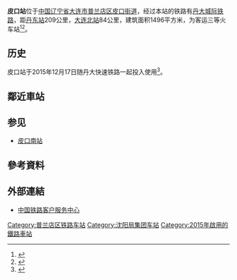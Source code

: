 {{Infobox China railway station
|车站名称 = 皮口站
|图片 = 丹大快鉄・皮口駅.jpg
|图片介绍 = 皮口站站体外观
|其他名称 = 貔子窝站
|英文名称 = Pikou Railway Station
|车站代码 = 54358<ref>{{cite web|url=http://hyfw.12306.cn/hyinfo/action/FwcszsAction_index?type=1|title=营业站服务信息查询|publisher=[[中国铁路客户服务中心|中国铁路客户服务中心]]|accessdate=2017-07-12|archive-date=2016-11-06|archive-url=https://web.archive.org/web/20161106075157/http://hyfw.12306.cn/hyinfo/action/FwcszsAction_index?type=1|dead-url=no}}</ref>
|电报码 = PUT
|拼音码 = PKO
|车站位置 = [[中华人民共和国|中国]][[辽宁省|辽宁省]][[大连市|大连市]][[普兰店区|普兰店区]][[皮口街道|皮口街道]]石固社區董屯
|归属 = [[沈阳铁路局|沈阳铁路局]]
|线路 = [[丹大城际铁路|丹大城际铁路]]
|车站等级 = [[三等站_(中铁)|三等站]]
|月台数目 = 2
|站台面 = 2
|股道数目 = 4
|坐标 = {{coord|39|25|46.99|N|122|20|4.49|E|display=inline,title}}
}}
'''皮口站'''位于[[中国|中国]][[辽宁省|辽宁省]][[大连市|大连市]][[普兰店区|普兰店区]][[皮口街道|皮口街道]]，经过本站的铁路有[[丹大城际铁路|丹大城际铁路]]，距[[丹东站|丹东站]]209公里，[[大连北站|大连北站]]84公里，建筑面积1496平方米，为客运三等火车站<ref>{{cite news |url=http://www.jt.dl.gov.cn/bkzy/2317.html |title=丹大快铁今日正式开通运营 |publisher=大连市交通局 |deadurl=yes |archiveurl=https://web.archive.org/web/20160304185539/http://www.jt.dl.gov.cn/bkzy/2317.html |archivedate=2016-03-04 |accessdate=2016-01-12 }}</ref><ref>{{cite web |url=http://www.rebcenter.com/showPdf.action?id=619 |title=关于新建东北东部铁路前阳至庄河段工程初步设计的批复 |publisher=铁路建设工程网 |deadurl=yes |archiveurl=https://web.archive.org/web/20160309214757/http://www.rebcenter.com/showPdf.action?id=619 |archivedate=2016-03-09 |access-date=2016-01-12 }}</ref>。

==历史==
皮口站于2015年12月17日随丹大快速铁路一起投入使用<ref>{{cite news|url=http://china.cnr.cn/ygxw/20151217/t20151217_520825924.shtml|title=丹大快速铁路今日开通运营 全程最快1小时45分|publisher=央广网|accessdate=2016-01-12|archive-date=2016-03-07|archive-url=https://web.archive.org/web/20160307065809/http://china.cnr.cn/ygxw/20151217/t20151217_520825924.shtml|dead-url=yes}}</ref>。

==鄰近車站==
{{start rail box|[[中国铁路|中国铁路]]}}
{{s-inop|[[杏树屯站|杏树屯站]]|{{站|大连北}}方向}}
{{s-line|[[丹大快速铁路|丹大快速铁路]]}}
{{s-inop|[[城子坦站|城子坦站]]|{{站|丹东}}方向}}
{{end box}}

== 参见 ==
*[[皮口南站|皮口南站]]

==參考資料==
{{reflist}}
==外部連結==
* [http://www.12306.cn/mormhweb/ 中国铁路客户服务中心]{{Wayback|url=http://www.12306.cn/mormhweb/ |date=20180205163941 }}
{{丹大城际铁路}}

[[Category:普兰店区铁路车站|Category:普兰店区铁路车站]]
[[Category:沈阳局集团车站|Category:沈阳局集团车站]]
[[Category:2015年啟用的鐵路車站|Category:2015年啟用的鐵路車站]]